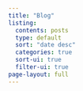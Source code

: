 ```yaml
---
title: "Blog"
listing:
  contents: posts
  type: default
  sort: "date desc"
  categories: true
  sort-ui: true
  filter-ui: true
page-layout: full
---
```

